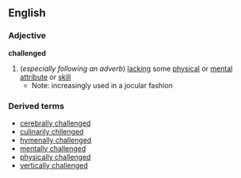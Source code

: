 ==English==
===Adjective===
'''challenged'''
#(''especially following an adverb'') [[lacking]] some [[physical]] or [[mental]] [[attribute]] or [[skill]]
#*Note: increasingly used in a jocular fashion
===Derived terms===
*[[cerebrally challenged]]
*[[culinarily chllenged]]
*[[hymenally challenged]]
*[[mentally challenged]]
*[[physically challenged]]
*[[vertically challenged]]